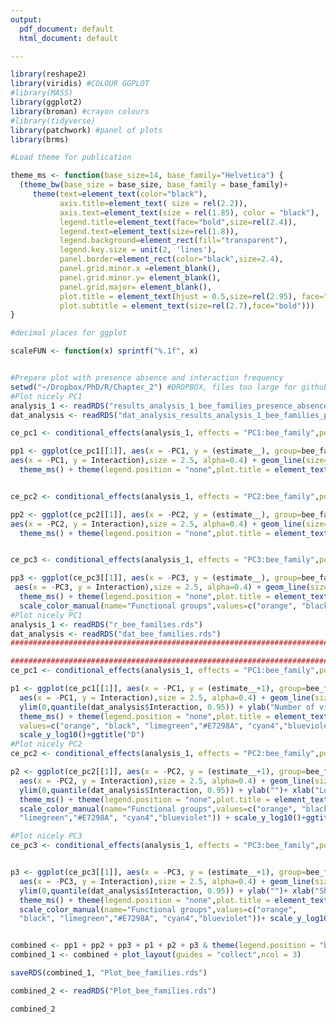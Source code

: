```yaml
---
output:
  pdf_document: default
  html_document: default

---
```




```r

library(reshape2)
library(viridis) #COLOUR GGPLOT
#library(MASS)
library(ggplot2)
library(broman) #crayon colours
#library(tidyverse)
library(patchwork) #panel of plots
library(brms)

#Load theme for publication

theme_ms <- function(base_size=14, base_family="Helvetica") {
  (theme_bw(base_size = base_size, base_family = base_family)+
     theme(text=element_text(color="black"),
           axis.title=element_text( size = rel(2.2)),
           axis.text=element_text(size = rel(1.85), color = "black"),
           legend.title=element_text(face="bold",size=rel(2.4)),
           legend.text=element_text(size=rel(1.8)),
           legend.background=element_rect(fill="transparent"),
           legend.key.size = unit(2, 'lines'),
           panel.border=element_rect(color="black",size=2.4),
           panel.grid.minor.x =element_blank(),
           panel.grid.minor.y= element_blank(),
           panel.grid.major= element_blank(),
           plot.title = element_text(hjust = 0.5,size=rel(2.95), face="bold"),
           plot.subtitle = element_text(size=rel(2.7),face="bold")))
}

#decimal places for ggplot

scaleFUN <- function(x) sprintf("%.1f", x)


#Prepare plot with presence absence and interaction frequency
setwd("~/Dropbox/PhD/R/Chapter_2") #DROPBOX, files too large for github
#Plot nicely PC1
analysis_1 <- readRDS("results_analysis_1_bee_families_presence_absence.rds")
dat_analysis <- readRDS("dat_analysis_results_analysis_1_bee_families_presence_absence.rds")

ce_pc1 <- conditional_effects(analysis_1, effects = "PC1:bee_family",points=T) 

pp1 <- ggplot(ce_pc1[[1]], aes(x = -PC1, y = (estimate__), group=bee_family, colour=bee_family)) + geom_point(data = dat_analysis,
aes(x = -PC1, y = Interaction),size = 2.5, alpha=0.4) + geom_line(size=1.5)  + ylab("Interaction")+ xlab("")+
  theme_ms() + theme(legend.position = "none",plot.title = element_text(face="bold")) + scale_color_manual(name="Functional groups",values=c("orange", "black", "limegreen","#E7298A", "cyan4","blueviolet"))+ ggtitle("PC1", subtitle = "A")+scale_y_continuous(breaks = c(0,  1), labels=c("No", "Yes"))


ce_pc2 <- conditional_effects(analysis_1, effects = "PC2:bee_family",points=T) 

pp2 <- ggplot(ce_pc2[[1]], aes(x = -PC2, y = (estimate__), group=bee_family, colour=bee_family)) + geom_point(data = dat_analysis,
aes(x = -PC2, y = Interaction),size = 2.5, alpha=0.4) + geom_line(size=1.5)  + ylab("")+ xlab("")+
  theme_ms() + theme(legend.position = "none",plot.title = element_text(face="bold")) + scale_color_manual(name="Functional groups",values=c("orange", "black", "limegreen","#E7298A", "cyan4","blueviolet"))+ ggtitle("PC2", subtitle = "B") + scale_y_continuous(breaks = c(0,  1), labels=c("No", "Yes"))


ce_pc3 <- conditional_effects(analysis_1, effects = "PC3:bee_family",points=T) 

pp3 <- ggplot(ce_pc3[[1]], aes(x = -PC3, y = (estimate__), group=bee_family, colour=bee_family)) + geom_point(data = dat_analysis,
 aes(x = -PC3, y = Interaction),size = 2.5, alpha=0.4) + geom_line(size=1.5)  + ylab("")+ xlab("")+
  theme_ms() + theme(legend.position = "none",plot.title = element_text(face="bold")) + 
  scale_color_manual(name="Functional groups",values=c("orange", "black", "limegreen","#E7298A", "cyan4","blueviolet"))+ ggtitle("PC3", subtitle = "C")+ scale_y_continuous(breaks = c(0,  1), labels=c("No", "Yes"))
#Plot nicely PC1
analysis_1 <- readRDS("r_bee_families.rds")
dat_analysis <- readRDS("dat_bee_families.rds")
########################################################################################################################

########################################################################################################################
ce_pc1 <- conditional_effects(analysis_1, effects = "PC1:bee_family",points=T) 

p1 <- ggplot(ce_pc1[[1]], aes(x = -PC1, y = (estimate__+1), group=bee_family, colour=bee_family)) + geom_point(data = dat_analysis,
  aes(x = -PC1, y = Interaction),size = 2.5, alpha=0.4) + geom_line(size=1.5) + 
  ylim(0,quantile(dat_analysis$Interaction, 0.95)) + ylab("Number of visits")+  xlab("High flower N.    Low flower N.\nSmall flowers    Large flowers")+
  theme_ms() + theme(legend.position = "none",plot.title = element_text(size=rel(2.95),hjust = 0)) + scale_color_manual(name="Functional groups",
  values=c("orange", "black", "limegreen","#E7298A", "cyan4","blueviolet"))+
  scale_y_log10()+ggtitle("D")
#Plot nicely PC2
ce_pc2 <- conditional_effects(analysis_1, effects = "PC2:bee_family",points=T) 

p2 <- ggplot(ce_pc2[[1]], aes(x = -PC2, y = (estimate__+1), group=bee_family, colour=bee_family)) + geom_point(data = dat_analysis,
  aes(x = -PC2, y = Interaction),size = 2.5, alpha=0.4) + geom_line(size=1.5) + 
  ylim(0,quantile(dat_analysis$Interaction, 0.95)) + ylab("")+ xlab("Low poll. depend. High poll. depend.")+
  theme_ms() + theme(legend.position = "none",plot.title = element_text(size=rel(2.95),hjust = 0)) + 
  scale_color_manual(name="Functional groups",values=c("orange", "black", 
  "limegreen","#E7298A", "cyan4","blueviolet")) + scale_y_log10()+ggtitle("E")

#Plot nicely PC3
ce_pc3 <- conditional_effects(analysis_1, effects = "PC3:bee_family",points=T)


p3 <- ggplot(ce_pc3[[1]], aes(x = -PC3, y = (estimate__+1), group=bee_family, colour=bee_family)) + geom_point(data = dat_analysis,
  aes(x = -PC3, y = Interaction),size = 2.5, alpha=0.4) + geom_line(size=1.5) + 
  ylim(0,quantile(dat_analysis$Interaction, 0.95)) + ylab("")+ xlab("Short styles    Long styles\n Low selfing    High selfing")+
  theme_ms() + theme(legend.position = "none",plot.title = element_text(size=rel(2.95),hjust = 0))+ 
  scale_color_manual(name="Functional groups",values=c("orange", 
  "black", "limegreen","#E7298A", "cyan4","blueviolet"))+ scale_y_log10()+ggtitle("F")


combined <- pp1 + pp2 + pp3 + p1 + p2 + p3 & theme(legend.position = "bottom")
combined_1 <- combined + plot_layout(guides = "collect",ncol = 3)

saveRDS(combined_1, "Plot_bee_families.rds")

combined_2 <- readRDS("Plot_bee_families.rds")

combined_2
```

